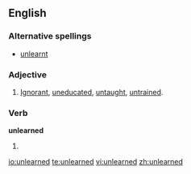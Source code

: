 ==English==

===Alternative spellings===
*[[unlearnt]]


===Adjective===
{{en-adj}}

#[[ignorant|Ignorant]], [[uneducated]], [[untaught]], [[untrained]].

===Verb===
'''unlearned'''

#{{past of|[[unlearn]]}}

[[io:unlearned]]
[[te:unlearned]]
[[vi:unlearned]]
[[zh:unlearned]]